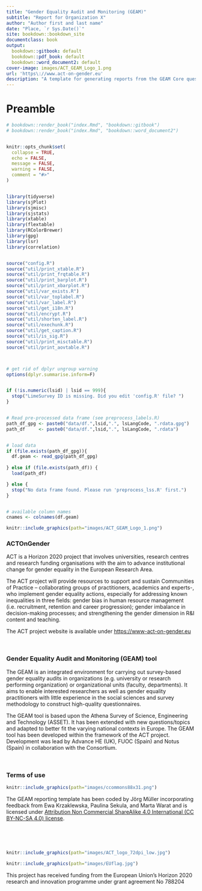```yaml
---
title: "Gender Equality Audit and Monitoring (GEAM)"
subtitle: "Report for Organization X"
author: "Author first and last name"
date: "Place, `r Sys.Date()`"
site: bookdown::bookdown_site
documentclass: book
output:
  bookdown::gitbook: default
  bookdown::pdf_book: default
  bookdown::word_document2: default
cover-image: images/ACT_GEAM_Logo_1.png
url: 'https\://www.act-on-gender.eu'
description: "A template for generating reports from the GEAM Core questionnaire."
---
```



# Preamble {-}

```r

# bookdown::render_book("index.Rmd", "bookdown::gitbook")
# bookdown::render_book("index.Rmd", "bookdown::word_document2")


knitr::opts_chunk$set(
  collapse = TRUE,
  echo = FALSE, 
  message = FALSE, 
  warning = FALSE,
  comment = "#>"
)


library(tidyverse)
library(sjPlot)
library(sjmisc)
library(sjstats)
library(xtable)
library(flextable)
library(RColorBrewer)
library(gpg)
library(lsr)
library(correlation)


source("config.R")
source("util/print_xtable.R")
source("util/print_frqtable.R")
source("util/print_barplot.R")
source("util/print_xbarplot.R")
source("util/var_exists.R")
source("util/var_toplabel.R")
source("util/var_label.R")
source("util/get_i18n.R")
source("util/encrypt.R")
source("util/shorten_label.R")
source("util/exechunk.R")
source("util/get_caption.R")
source("util/is_sig.R")
source("util/print_misctable.R")
source("util/print_aovtable.R")



# get rid of dplyr ungroup warning
options(dplyr.summarise.inform=F) 


if (!is.numeric(lsid) | lsid == 999){
  stop("LimeSurvey ID is missing. Did you edit 'config.R' file? ")
}


# Read pre-processed data frame (see preprocess_labels.R)
path_df_gpg <- paste0("data/df.",lsid,".", lsLangCode, ".rdata.gpg")
path_df     <- paste0("data/df.",lsid,".", lsLangCode, ".rdata")


# load data
if (file.exists(path_df_gpg)){
  df.geam <- read_gpg(path_df_gpg)
  
} else if (file.exists(path_df)) {
  load(path_df)

} else {
  stop("No data frame found. Please run 'preprocess_lss.R' first.")
}


# available column names
cnames <- colnames(df.geam) 

```


```r
knitr::include_graphics(path="images/ACT_GEAM_Logo_1.png")
```


### ACTOnGender {-}

ACT is a Horizon 2020 project that involves universities, research centres and research funding organisations with the aim to advance institutional change for gender equality in the European Research Area. 

The ACT project will provide resources to support and sustain Communities of Practice – collaborating groups of practitioners, academics and experts-, who implement gender equality actions, especially for addressing known inequalities in three fields: gender bias in human resource management (i.e. recruitment, retention and career progression); gender imbalance in decision-making processes; and strengthening the gender dimension in R&I content and teaching.

The ACT project website is available under <https://www-act-on-gender.eu>

<p>&nbsp;</p>


### Gender Equality Audit and Monitoring (GEAM) tool {-}

The GEAM is an integrated environment for carrying out survey-based gender equality audits in organizations (e.g. university or research performing organization) or organizational units (faculty, departments). It aims to enable interested researchers as well as gender equality practitioners with little experience in the social sciences and survey methodology to construct high-quality questionnaires. 

The GEAM tool is based upon the Athena Survey of Science, Engineering and Technology (ASSET). It has been extended with new questions/topics and adapted to better fit the varying national contexts in Europe. The GEAM tool has been developed within the framework of the ACT project. Development was lead by Advance HE (UK), FUOC (Spain) and Notus (Spain) in collaboration with the Consortium. 

<p>&nbsp;</p>


### Terms of use {-}

```r
knitr::include_graphics(path="images/ccommons88x31.png")
```
The GEAM reporting template has been coded by Jörg Müller incorporating feedback from Ewa Krzaklewska, Paulina Sekula, and Marta Warat and is licensed under [Attribution Non Commercial ShareAlike 4.0 International (CC BY-NC-SA 4.0) license](https://creativecommons.org/licenses/by-nc-sa/4.0/).

<p>&nbsp;</p>
<p>&nbsp;</p>


```r
knitr::include_graphics(path="images/ACT_logo_72dpi_low.jpg")
```

```r
knitr::include_graphics(path="images/EUflag.jpg")
```
This project has received funding from the European Union’s Horizon 2020 research and innovation programme under grant agreement No 788204
  
\newpage

 